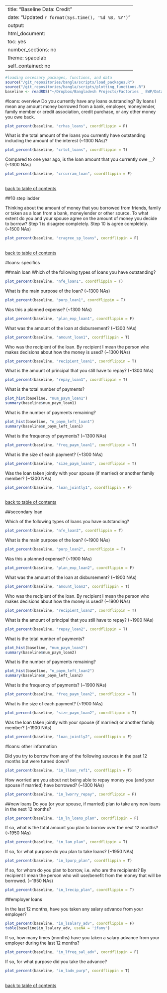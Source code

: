 
---
title: "Baseline Data: Credit"
date: "Updated `r format(Sys.time(), '%d %B, %Y')`"
output: 
  html_document:
    toc: yes
    number_sections: no
    theme: spacelab
    self_contained: no
---

```r
#loading necessary packages, functions, and data
source("/git_repositories/bangla/scripts/load_packages.R")
source("/git_repositories/bangla/scripts/plotting_functions.R")
baseline <- readRDS("~/Dropbox/Bangladesh Projects/Factories _ EWP/Data/baseline/in_process_data/cleaned_baseline.RDS")
```


#loans: overview
Do you currently have any loans outstanding? By loans I mean any amount money borrowed from a bank, employer, moneylender, family member or credit association, credit purchase, or any other money you owe back.
```r
plot_percent(baseline, "crhas_loans", coordflippin = F)
```

What is the total amount of the loans you currently have outstanding including the amount of the interest (~1300 NAs)?
```r
plot_percent(baseline, "crtot_loans", coordflippin = T)
```

Compared to one year ago, is the loan amount that you currently owe __? (~1300 NAs)
```r
plot_percent(baseline, "crcurram_loan", coordflippin = F)
```


\
[back to table of contents](#TOC)

##10 step ladder

Thinking about the amount of money that you borrowed from friends, family or taken as a loan from a bank, moneylender or other source. To what extent do you and your spouse agree on the amount of money you decide to borrow?  Step 1 is disagree completely. Step 10 is agree completely. (~1500 NAs)
```r
plot_percent(baseline, "cragree_sp_loans", coordflippin = F)
```


\
[back to table of contents](#TOC)

#loans: specifics

##main loan
Which of the following types of loans you have outstanding? 
```r
plot_percent(baseline, "nfe_loan1", coordflippin = T)
```

What is the main purpose of the loan? (~1300 NAs)
```r
plot_percent(baseline, "purp_loan1", coordflippin = T)
```

Was this a planned expense? (~1300 NAs)
```r
plot_percent(baseline, "plan_exp_loan1", coordflippin = F)
```

What was the amount of the loan at disbursement? (~1300 NAs)
```r
plot_percent(baseline, "amount_loan1", coordflippin = T)
```

Who was the recipient of the loan. By recipient I mean the person who makes decisions about how the money is used? (~1300 NAs)
```r
plot_percent(baseline, "recipient_loan1", coordflippin = T)
```

What is the amount of principal that you still have to repay?  (~1300 NAs)
```r
plot_percent(baseline, "repay_loan1", coordflippin = T)
```

What is the total number of payments? 
```r
plot_hist(baseline, "num_paym_loan1")
summary(baseline$num_paym_loan1)
```

What is the number of payments remaining?
```r
plot_hist(baseline, "n_paym_left_loan1")
summary(baseline$n_paym_left_loan1)
```


What is the frequency of payments? (~1300 NAs)
```r
plot_percent(baseline, "freq_paym_loan1", coordflippin = T)
```

What is the size of each payment? (~1300 NAs)
```r
plot_percent(baseline, "size_paym_loan1", coordflippin = T)
```

Was the loan taken jointly with your spouse (if married) or another family member?  (~1300 NAs)
```r
plot_percent(baseline, "loan_jointly1", coordflippin = F)
```


\
[back to table of contents](#TOC)

##secondary loan

Which of the following types of loans you have outstanding? 
```r
plot_percent(baseline, "nfe_loan2", coordflippin = T)
```

What is the main purpose of the loan? (~1900 NAs)
```r
plot_percent(baseline, "purp_loan2", coordflippin = T)
```

Was this a planned expense? (~1900 NAs)
```r
plot_percent(baseline, "plan_exp_loan2", coordflippin = F)
```

What was the amount of the loan at disbursement? (~1900 NAs)
```r
plot_percent(baseline, "amount_loan2", coordflippin = T)
```

Who was the recipient of the loan. By recipient I mean the person who makes decisions about how the money is used? (~1900 NAs)
```r
plot_percent(baseline, "recipient_loan2", coordflippin = T)
```

What is the amount of principal that you still have to repay? (~1900 NAs)
```r
plot_percent(baseline, "repay_loan2", coordflippin = T)
```

What is the total number of payments? 
```r
plot_hist(baseline, "num_paym_loan2")
summary(baseline$num_paym_loan2)
```

What is the number of payments remaining?
```r
plot_hist(baseline, "n_paym_left_loan2")
summary(baseline$n_paym_left_loan2)
```


What is the frequency of payments? (~1900 NAs)
```r
plot_percent(baseline, "freq_paym_loan2", coordflippin = T)
```

What is the size of each payment? (~1900 NAs)
```r
plot_percent(baseline, "size_paym_loan2", coordflippin = T)
```

Was the loan taken jointly with your spouse (if married) or another family member?  (~1900 NAs)
```r
plot_percent(baseline, "loan_jointly2", coordflippin = F)
```

#loans: other information

Did you try to borrow from any of the following sources in the past 12 months but were turned down?
```r
plot_percent(baseline, "in_lloan_ref1", coordflippin = T)
```

How worried are you about not being able to repay money you (and your spouse if married) have borrowed? (~1300 NAs)
```r
plot_percent(baseline, "in_lworry_repay", coordflippin = F)
```

##new loans
Do you (or your spouse, if married) plan to take any new loans in the next 12 months?
```r
plot_percent(baseline, "in_ln_loans_plan", coordflippin = F)
```

If so, what is the total amount you plan to borrow over the next 12 months? (~1950 NAs)
```r
plot_percent(baseline, "in_lam_plan", coordflippin = T)
```

If so, for what purpose do you plan to take loans?  (~1950 NAs)
```r
plot_percent(baseline, "in_lpurp_plan", coordflippin = T)
```

If so, for whom do you plan to borrow, i.e. who are the recipients? By recipient I mean the person who will use/benefit from the money that will be borrowed.  (~1950 NAs)
```r
plot_percent(baseline, "in_lrecip_plan", coordflippin = T)
```

##employer loans

In the last 12 months, have you taken any salary advance from your employer?
```r
plot_percent(baseline, "in_lsalary_adv", coordflippin = F)
table(baseline$in_lsalary_adv, useNA = 'ifany')
```

 
If so, how many times (months) have you taken a salary advance from your employer during the last 12 months?
```r
plot_percent(baseline, "in_lfreq_sal_adv", coordflippin = F)
```

If so, for what purpose did you take the advance?
```r
plot_percent(baseline, "in_ladv_purp", coordflippin = T)
```

\
[back to table of contents](#TOC)

